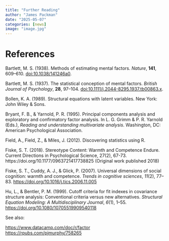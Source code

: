 ```yaml
---
title: "Further Reading"
author: "James Packman"
date: "2025-05-07"
categories: [news]
image: "image.jpg"
---
```


# References

Bartlett, M. S. (1938). Methods of estimating mental factors. *Nature*, **141**, 609–610. [doi:10.1038/141246a0](https://doi.org/10.1038/141246a0).

Bartlett, M. S. (1937). The statistical conception of mental factors. *British Journal of Psychology*, **28**, 97–104. [doi:10.1111/j.2044-8295.1937.tb00863.x](https://doi.org/10.1111/j.2044-8295.1937.tb00863.x).

Bollen, K. A. (1989). Structural equations with latent variables. New York: John Wiley & Sons.

Bryant, F. B., & Yarnold, P. R. (1995). Principal components analysis and exploratory and confirmatory factor analysis. In L. G. Grimm & P. R. Yarnold (Eds.), *Reading and understanding multivariate analysis*. Washington, DC: American Psychological Association.

Field, A., Field, Z., & Miles, J. (2012). Discovering statistics using R.

Fiske, S. T. (2018). Stereotype Content: Warmth and Competence Endure. Current Directions in Psychological Science, 27(2), 67-73. https://doi.org/10.1177/0963721417738825 (Original work published 2018)

Fiske, S. T., Cuddy, A. J., & Glick, P. (2007). Universal dimensions of social cognition: warmth and competence. *Trends in cognitive sciences*, *11*(2), 77–83. <https://doi.org/10.1016/j.tics.2006.11.005>

Hu, L., & Bentler, P. M. (1999). Cutoff criteria for fit indexes in covariance structure analysis: Conventional criteria versus new alternatives. *Structural Equation Modeling: A Multidisciplinary Journal*, *6*(1), 1–55. <https://doi.org/10.1080/10705519909540118>

See also:

<https://www.datacamp.com/doc/r/factor>
<https://rpubs.com/pjmurphy/758265>

